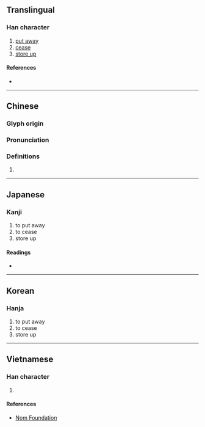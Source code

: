 {{character info/new}}
==Translingual==

===Han character===
{{Han char|rn=62|rad=戈|as=09|sn=13|four=63150|canj=RJI,XRJI|ids=⿰咠戈}}

# [[put away]]
# [[cease]]
# [[store up]]

====References====
* {{Han ref|kx=0413.180|dkj=11617|dj=0756.120|hdz=21408.180|uh=6222|ud=25122|bh=B761|bd=46945}}

----

==Chinese==
{{zh-forms}}

===Glyph origin===
{{Han etym}}

===Pronunciation===
{{zh-pron
|m=jí
|c=cap1
|mn=chhip
|mc=y
|oc=y
|ma=
|cat=v
}}

===Definitions===
{{zh-hanzi}}

# {{rfdef|lang=zh}}

----

==Japanese==

===Kanji===
{{ja-kanji|grade=|rs=戈09}}

# to put away
# to cease
# store up

====Readings====
* {{ja-readings|on=[[しゅう]] (shū)|kun=[[おさめる]] (osameru)}}

----

==Korean==

===Hanja===
{{ko-hanja|hangeul=집|eumhun=|rv=jip|mr=chip|y=cip}}

# to put away
# to cease
# store up

----

==Vietnamese==

===Han character===
{{vi-readings|rs=戈09|hanviet=tập}}

# {{defn|lang=vi|sort=戈09}}

====References====
* [http://nomfoundation.org/common/nom_details.php?codepoint=6222 Nom Foundation]